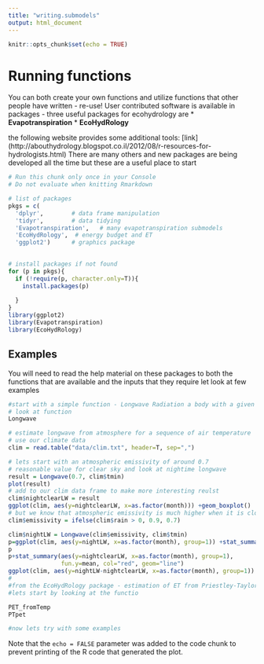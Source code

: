 ```yaml
---
title: "writing.submodels"
output: html_document
---
```


```r
knitr::opts_chunk$set(echo = TRUE)
```

# Running functions

You can both create your own functions and utilize functions that other people have written - re-use!
User contributed software is available in packages - three useful packages for ecohydrology are
* **Evapotranspiration**
* **EcoHydRology**


the following website provides some additional tools:
[link] (http://abouthydrology.blogspot.co.il/2012/08/r-resources-for-hydrologists.html)
There are many others and new packages are being developed all the time but these are a useful place to start

```r
# Run this chunk only once in your Console
# Do not evaluate when knitting Rmarkdown

# list of packages
pkgs = c(
  'dplyr',        # data frame manipulation
  'tidyr',        # data tidying
  'Evapotranspiration',   # many evapotranspiration submodels
  'EcoHydRology',  # energy budget and ET
  'ggplot2')      # graphics package
    

# install packages if not found
for (p in pkgs){
  if (!require(p, character.only=T)){
    install.packages(p)
  
  }
}
library(ggplot2)
library(Evapotranspiration)
library(EcoHydRology)

```

## Examples

You will need to read the help material on these packages to both the functions that are available and the inputs that they require
let look at  few examples

```r

#start with a simple function - Longwave Radiation a body with a given temperature
# look at function
Longwave

# estimate longwave from atmosphere for a sequence of air temperature
# use our climate data
clim = read.table("data/clim.txt", header=T, sep=",")

# lets start with an atmospheric emissivity of around 0.7
# reasonable value for clear sky and look at nightime longwave
result = Longwave(0.7, clim$tmin)
plot(result)
# add to our clim data frame to make more interesting reulst
clim$nightclearLW = result
ggplot(clim, aes(y=nightclearLW, x=as.factor(month))) +geom_boxplot() 
# but we know that atmospheric emissivity is much higher when it is cloudy - so lets compute an emmissivity
clim$emissivity = ifelse(clim$rain > 0, 0.9, 0.7)

clim$nightLW = Longwave(clim$emissivity, clim$tmin)
p=ggplot(clim, aes(y=nightLW, x=as.factor(month), group=1)) +stat_summary(fun.y=mean, col="blue", geom="line")
p
p+stat_summary(aes(y=nightclearLW, x=as.factor(month), group=1),
               fun.y=mean, col="red", geom="line")
ggplot(clim, aes(y=nightLW-nightclearLW, x=as.factor(month), group=1)) +stat_summary(fun.y=mean, geom="line", col="red")
#
#from the EcoHydRology package - estimation of ET from Priestley-Taylor (PET from temperature)
#lets start by looking at the functio

PET_fromTemp
PTpet

#now lets try with some examples

```

Note that the `echo = FALSE` parameter was added to the code chunk to prevent printing of the R code that generated the plot.
